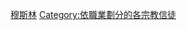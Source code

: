 {{Commonscat|Muslims by occupation}}

[[Category:穆斯林|]]
[[Category:依職業劃分的各宗教信徒|Category:依職業劃分的各宗教信徒]]